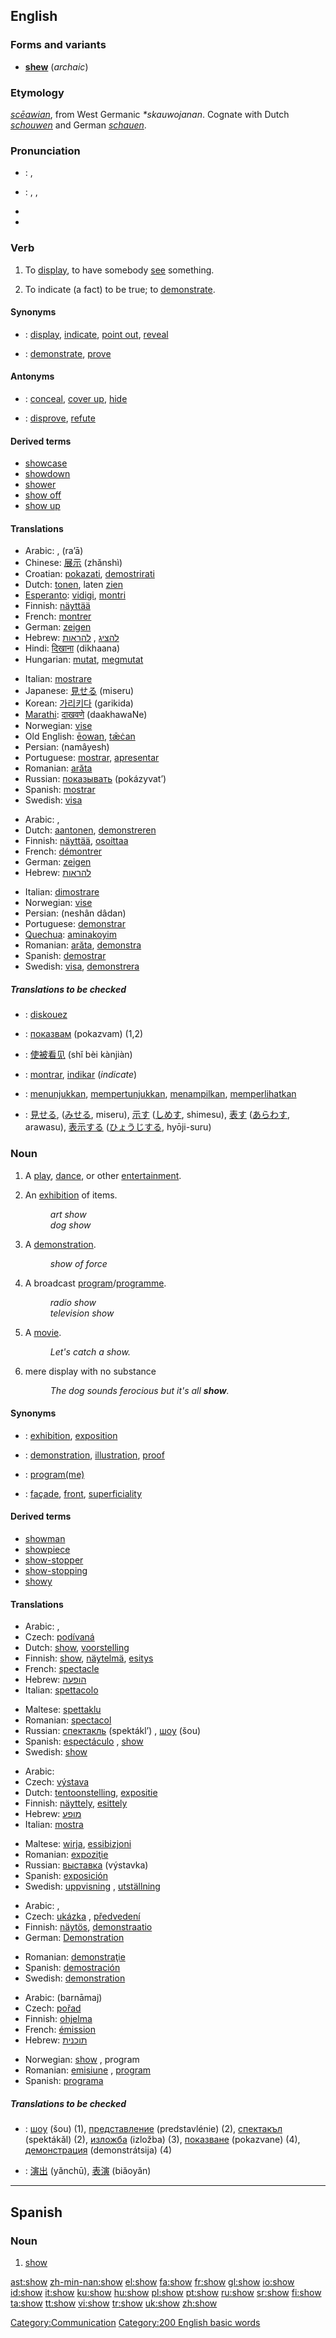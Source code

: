 ==English==

{{rank|understand|fine|law|432|show|terms|sort|town}}

===Forms and variants===
* '''[[shew]]''' (''archaic'')

===Etymology===
{{OE.}} ''[[sceawian|scēawian]]'', from West Germanic ''*skauwojanan''. Cognate with Dutch ''[[schouwen]]'' and German ''[[schauen]]''.

===Pronunciation===
*{{italbrac|UK}}: {{IPA|/ʃəʊ/}}, {{SAMPA|/S@U/}}
*{{italbrac|US}}: {{enPR|shō}}, {{IPA|/ʃoʊ/}}, {{SAMPA|/SoU/}}
*{{audio|en-us-show.ogg|Audio (US)}}
*{{rhymes|əʊ}}

===Verb===
{{en-verb|shows|showing|'''[[showed]]''' or dialectic '''[[shew]]'''|shown}}

#{{transitive}} To [[display]], to have somebody [[see]] something.
#{{transitive}} To indicate (a fact) to be true; to [[demonstrate]].

====Synonyms====
*{{italbrac|display}}: [[display]], [[indicate]], [[point out]], [[reveal]]
*{{italbrac|indicate a fact to be true}}: [[demonstrate]], [[prove]]

====Antonyms====
*{{italbrac|display}}: [[conceal]], [[cover up]], [[hide]]
*{{italbrac|indicate a fact to be true}}: [[disprove]], [[refute]]

====Derived terms====
*[[showcase]]
*[[showdown]]
*[[shower]]<!--one who shows; not "shower" as in "a shower of rain"-->
*[[show off]]<!--verb; "show-off" is derived from this-->
*[[show up]]

====Translations====
{{trans-top|display}}
*Arabic: {{ARchar|[[عرض]]}}  {{IPAchar|(ʕáraɖa)}}, {{ARchar|[[رأى]]}} (ra’ā) {{m}}
*Chinese: [[展示]] (zhǎnshì)
*Croatian: [[pokazati]], [[demostrirati]]
*Dutch: [[tonen]], laten [[zien]]
*[[Esperanto]]: [[vidigi]], [[montri]]
*Finnish: [[näyttää]]
*French: [[montrer]]
*German: [[zeigen]]
*Hebrew: [[להציג]] {{romanization of Hebrew|lehatsíg}}, [[להראות]] {{romanization of Hebrew|lehar`ót}}
*Hindi: [[दिखाना]] (dikhaana)
*Hungarian: [[mutat]], [[megmutat]]
{{trans-mid}}
*Italian: [[mostrare]]
*Japanese: [[見せる]] (miseru)
*Korean: [[가리키다]] (garikida)
*[[Marathi]]: [[दाखवणे]] (daakhawaNe)
*Norwegian: [[vise]]
*Old English: [[eowan|ēowan]], [[tæcan|tǣċan]]
*Persian: {{FAchar|[[نمایش]]}} (namâyesh)
*Portuguese: [[mostrar]], [[apresentar]]
*Romanian: [[arăta]]
*Russian: [[показывать]] (pokázyvat’)
*Spanish: [[mostrar]] 
*Swedish: [[visa#Swedish|visa]]
{{trans-bottom}}

{{trans-top|indicate (a fact) to be true}}
*Arabic: {{ARchar|[[ثبت]]}} {{IPAchar|(θábata)}}, {{ARchar|[[وضح]]}} {{IPAchar|(wáɖaħa)}}
*Dutch: [[aantonen]], [[demonstreren]]
*Finnish: [[näyttää]], [[osoittaa]]
*French: [[démontrer]]
*German: [[zeigen]]
*Hebrew: [[להראות]] {{romanization of Hebrew|lehar`ót}}
{{trans-mid}}
*Italian: [[dimostrare]]
*Norwegian: [[vise]]
*Persian: {{FAchar|[[نشان دادن]]}} (neshân dâdan)
*Portuguese: [[demonstrar]]
*[[Quechua]]: [[aminakoyim]]
*Romanian: [[arăta]], [[demonstra]]
*Spanish: [[demostrar]] 
*Swedish: [[visa#Swedish|visa]], [[demonstrera]]
{{trans-bottom}}

=====Translations to be checked=====
<!--Remove this section once all of the translations below have been moved into the tables above.-->
{{checktrans}}
*{{ttbc|Breton}}: [[diskouez]]
*{{ttbc|Bulgarian}}: [[показвам]] (pokazvam) (1,2)
*{{ttbc|Chinese}}: [[使被看见]] (shǐ bèi kànjiàn)
*{{ttbc|Ido}}: [[montrar]], [[indikar]] (''indicate'')
*{{ttbc|Indonesian}}: [[tunjuk|menunjukkan]], [[tunjuk|mempertunjukkan]], [[tampil|menampilkan]], [[lihat|memperlihatkan]]
*{{ttbc|Japanese}}: [[見せる]], ([[みせる]], miseru), [[示す]] ([[しめす]], shimesu), [[表す]] ([[あらわす]], arawasu), [[表示]]する ([[ひょうじ]]する, hyōji-suru)

===Noun===
{{en-noun}}

# {{countable}} A [[play]], [[dance]], or other [[entertainment]].
# {{countable}} An [[exhibition]] of items.
#:''art show''
#:''dog show''
# {{countable}} A [[demonstration]].
#:''show of force''
# {{countable}} A broadcast [[program]]/[[programme]].
#:''radio show''
#:''television show''
# {{countable}} A [[movie]].
#:''Let's catch a show.''
# {{uncountable}} mere display with no substance
#:''The dog sounds ferocious but it's all '''show'''.''

====Synonyms====
*{{italbrac|exhibition}}: [[exhibition]], [[exposition]]
*{{italbrac|demonstration}}: [[demonstration]], [[illustration]], [[proof]]
*{{italbrac|broadcast program(me)}}: [[program|program(me)]]
*{{italbrac|mere display with no substance}}: [[façade]], [[front]], [[superficiality]]

====Derived terms====
*[[showman]]
*[[showpiece]]
*[[show-stopper]]
*[[show-stopping]]
*[[showy]]

====Translations====
{{trans-top|entertainment}}
*Arabic: {{ARchar|[[عرض]]}} {{IPAchar|(ʕarɖ)}}, {{ARchar|[[استعراض]]}} {{IPAchar|(istiʕrāɖ)}} {{m}}
*Czech: [[podívaná]] {{f}}
*Dutch: [[#Dutch|show]], [[voorstelling]]
*Finnish: [[#French|show]], [[näytelmä]], [[esitys]]
*French: [[spectacle#French|spectacle]] {{m}}
*Hebrew: [[הופעה]] {{romanization of Hebrew|hofa`á}} {{f}}
*Italian: [[spettacolo#Italian|spettacolo]] {{m}}
{{trans-mid}}
*Maltese: [[spettaklu]] {{m}}
*Romanian: [[spectacol]] {{n}}
*Russian: [[спектакль]] (spektákl’) {{m}}, [[шоу]] (šou) {{m}}
*Spanish: [[espectáculo]] {{m}}, [[show]] {{m}} 
*Swedish: [[show#Swedish|show]] {{c}}
{{trans-bottom}}

{{trans-top|exhibition}}
*Arabic: {{ARchar|[[معرض]]}} {{IPAchar|(maʕriɖ)}} {{m}}
*Czech: [[výstava]] {{f}}
*Dutch: [[tentoonstelling]], [[expositie]]
*Finnish: [[näyttely]], [[esittely]]
*Hebrew: [[מופע]] {{romanization of Hebrew|mofá}} {{m}}
*Italian: [[mostra#Italian|mostra]] {{f}}
{{trans-mid}}
*Maltese: [[wirja]], [[essibizjoni]] 
*Romanian: [[expoziţie]] {{f}}
*Russian: [[выставка]] (výstavka) {{f}}
*Spanish: [[exposición]] {{f}} 
*Swedish: [[uppvisning]] {{italbrac|living objects}} {{c}}, [[utställning]] {{italbrac|non-living objects}} {{c}}
{{trans-bottom}}

{{trans-top|demonstration}}
*Arabic: {{ARchar|[[اظهار|إظهار]]}} {{IPAchar|(’iʐhār)}}, {{ARchar|[[عرض]]}} {{IPAchar|(ʕarɖ)}}
*Czech: [[ukázka]] {{f}}, [[předvedení]] {{n}}
*Finnish: [[näytös]], [[demonstraatio]]
*German: [[Demonstration]] {{f}}
{{trans-mid}}
*Romanian: [[demonstraţie]] {{f}}
*Spanish: [[demostración]] {{f}} 
*Swedish: [[demonstration#Swedish|demonstration]]
{{trans-bottom}}

{{trans-top|broadcast program(me)}}
*Arabic: {{ARchar|[[برنامج]]}} (barnāmaj) {{m}}
*Czech: [[pořad]] {{m}}
*Finnish: [[ohjelma]]
*French: [[émission]] {{f}}
*Hebrew: [[תוכנית]] {{romanization of Hebrew|tokhnít}} {{f}}
{{trans-mid}}
*Norwegian: [[show]] {{m}}, program {{m}}
*Romanian: [[emisiune]] {{f}}, [[program]] {{f}}
*Spanish: [[programa]] {{m}} 
{{trans-bottom}}

{{trans-top|mere display}}
{{trans-mid}}
{{trans-bottom}}

=====Translations to be checked=====
<!--Remove this section once all of the translations below have been moved into the tables above.-->
{{checktrans}}

*{{ttbc|Bulgarian}}: [[шоу]] (šou) {{n}} (1), [[представление]] (predstavlénie) {{n}} (2), [[спектакъл]] (spektákǎl) {{n}} (2), [[изложба]] (izložba) {{f}} (3), [[показване]] (pokazvane) {{n}} (4), [[демонстрация]] (demonstrátsija) {{f}} (4)
*{{ttbc|Chinese}}: [[演出]] (yǎnchū), [[表演]] (biǎoyǎn)

[[Category:Communication]]
[[Category:200 English basic words]]

----

==Spanish==

===Noun===
{{es-noun-m}}

# [[show]]

[[ast:show]]
[[zh-min-nan:show]]
[[el:show]]
[[fa:show]]
[[fr:show]]
[[gl:show]]
[[io:show]]
[[id:show]]
[[it:show]]
[[ku:show]]
[[hu:show]]
[[pl:show]]
[[pt:show]]
[[ru:show]]
[[sr:show]]
[[fi:show]]
[[ta:show]]
[[tt:show]]
[[vi:show]]
[[tr:show]]
[[uk:show]]
[[zh:show]]